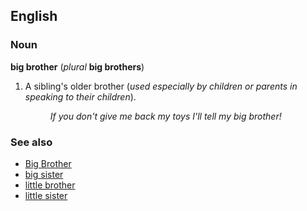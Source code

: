 ==English==
===Noun===
'''big brother''' (''plural'' '''big brothers''')

#A sibling's older brother (''used especially by children or parents in speaking to their children'').
#:''If you don't give me back my toys I'll tell my big brother!''

===See also===
*[[Big Brother]]
*[[big sister]]
*[[little brother]]
*[[little sister]]